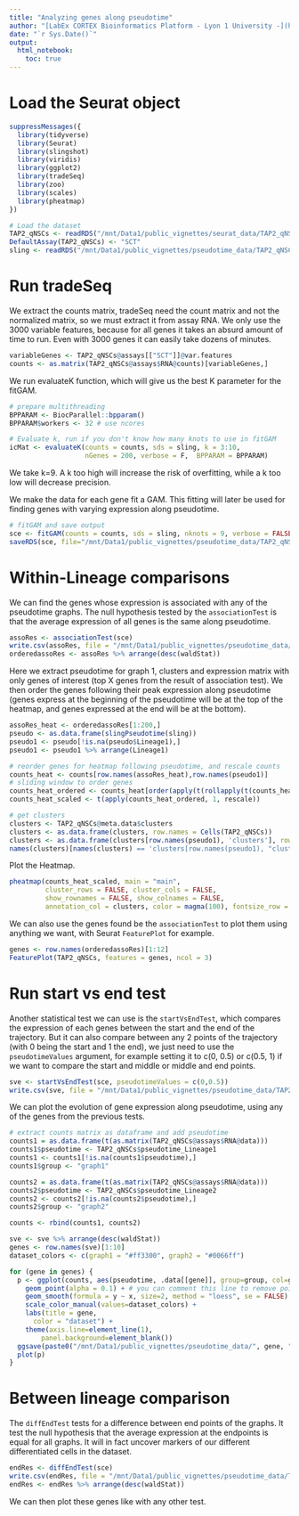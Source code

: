```yaml
---
title: "Analyzing genes along pseudotime"
author: "[LabEx CORTEX Bioinformatics Platform - Lyon 1 University -](https://labex-cortex.universite-lyon.fr/) <br>Vignette produced by Emeric Texeraud"
date: "`r Sys.Date()`"
output: 
  html_notebook:
    toc: true
---
```


# Load the Seurat object
```r
suppressMessages({
  library(tidyverse)
  library(Seurat)
  library(slingshot)
  library(viridis)
  library(ggplot2)
  library(tradeSeq)
  library(zoo)
  library(scales)
  library(pheatmap)
})

# Load the dataset
TAP2_qNSCs <- readRDS("/mnt/Data1/public_vignettes/seurat_data/TAP2_qNSCs.rds")
DefaultAssay(TAP2_qNSCs) <- "SCT"
sling <- readRDS("/mnt/Data1/public_vignettes/pseudotime_data/TAP2_qNSCs_slingdataset.rds")
```

# Run tradeSeq
We extract the counts matrix, tradeSeq need the count matrix and not the normalized matrix, so we must extract it from assay RNA. We only use the 3000 variable features, because for all genes it takes an absurd amount of time to run. Even with 3000 genes it can easily take dozens of minutes.
```r
variableGenes <- TAP2_qNSCs@assays[["SCT"]]@var.features
counts <- as.matrix(TAP2_qNSCs@assays$RNA@counts)[variableGenes,]
```

We run evaluateK function, which will give us the best K parameter for the fitGAM.
```r
# prepare multithreading
BPPARAM <- BiocParallel::bpparam()
BPPARAM$workers <- 32 # use ncores

# Evaluate k, run if you don't know how many knots to use in fitGAM
icMat <- evaluateK(counts = counts, sds = sling, k = 3:10,
                   nGenes = 200, verbose = F,  BPPARAM = BPPARAM)
```
We take k=9. A k too high will increase the risk of overfitting, while a k too low will decrease precision.

We make the data for each gene fit a GAM. This fitting will later be used for finding genes with varying expression along pseudotime.
```r
# fitGAM and save output
sce <- fitGAM(counts = counts, sds = sling, nknots = 9, verbose = FALSE, parallel=TRUE, BPPARAM = BPPARAM)
saveRDS(sce, file="/mnt/Data1/public_vignettes/pseudotime_data/TAP2_qNSCs_fitGAM.rds")
```

# Within-Lineage comparisons
We can find the genes whose expression is associated with any of the pseudotime graphs. The null hypothesis tested by the `associationTest` is that the average expression of all genes is the same along pseudotime.
```r
assoRes <- associationTest(sce)
write.csv(assoRes, file = "/mnt/Data1/public_vignettes/pseudotime_data/TAP2_qNSCs_association.csv")
orderedassoRes <- assoRes %>% arrange(desc(waldStat))
```

Here we extract pseudotime for graph 1, clusters and expression matrix with only genes of interest (top X genes from the result of association test). We then order the genes following their peak expression along pseudotime (genes express at the beginning of the pseudotime will be at the top of the heatmap, and genes expressed at the end will be at the bottom).
```r
assoRes_heat <- orderedassoRes[1:200,]
pseudo <- as.data.frame(slingPseudotime(sling))
pseudo1 <- pseudo[!is.na(pseudo$Lineage1),]
pseudo1 <- pseudo1 %>% arrange(Lineage1)

# reorder genes for heatmap following pseudotime, and rescale counts
counts_heat <- counts[row.names(assoRes_heat),row.names(pseudo1)]
# sliding window to order genes
counts_heat_ordered <- counts_heat[order(apply(t(rollapply(t(counts_heat), width=5, by=1, FUN=mean)), 1, which.max)), ]
counts_heat_scaled <- t(apply(counts_heat_ordered, 1, rescale))

# get clusters
clusters <- TAP2_qNSCs@meta.data$clusters
clusters <- as.data.frame(clusters, row.names = Cells(TAP2_qNSCs))
clusters <- as.data.frame(clusters[row.names(pseudo1), 'clusters'], row.names=row.names(pseudo1))
names(clusters)[names(clusters) == 'clusters[row.names(pseudo1), "clusters"]'] <- 'clusters'
```

Plot the Heatmap.
```r
pheatmap(counts_heat_scaled, main = "main", 
         cluster_rows = FALSE, cluster_cols = FALSE, 
         show_rownames = FALSE, show_colnames = FALSE,
         annotation_col = clusters, color = magma(100), fontsize_row = 8)
```

We can also use the genes found be the `associationTest` to plot them using anything we want, with Seurat `FeaturePlot` for example.
```r
genes <- row.names(orderedassoRes)[1:12]
FeaturePlot(TAP2_qNSCs, features = genes, ncol = 3)
```

# Run start vs end test
Another statistical test we can use is the `startVsEndTest`, which compares the expression of each genes between the start and the end of the trajectory. But it can also compare between any 2 points of the trajectory (with 0 being the start and 1 the end), we just need to use the `pseudotimeValues` argument, for example setting it to c(0, 0.5) or c(0.5, 1) if we want to compare the start and middle or middle and end points.
```r
sve <- startVsEndTest(sce, pseudotimeValues = c(0,0.5))
write.csv(sve, file = "/mnt/Data1/public_vignettes/pseudotime_data/TAP2_qNSCs_startVsEnd.csv")
```

We can plot the evolution of gene expression along pseudotime, using any of the genes from the previous tests.
```r
# extract counts matrix as dataframe and add pseudotime
counts1 = as.data.frame(t(as.matrix(TAP2_qNSCs@assays$RNA@data)))
counts1$pseudotime <- TAP2_qNSCs$pseudotime_Lineage1
counts1 <- counts1[!is.na(counts1$pseudotime),]
counts1$group <- "graph1"

counts2 = as.data.frame(t(as.matrix(TAP2_qNSCs@assays$RNA@data)))
counts2$pseudotime <- TAP2_qNSCs$pseudotime_Lineage2
counts2 <- counts2[!is.na(counts2$pseudotime),]
counts2$group <- "graph2"

counts <- rbind(counts1, counts2)

sve <- sve %>% arrange(desc(waldStat))
genes <- row.names(sve)[1:10]
dataset_colors <- c(graph1 = "#ff3300", graph2 = "#0066ff")

for (gene in genes) {
  p <- ggplot(counts, aes(pseudotime, .data[[gene]], group=group, col=group)) + 
    geom_point(alpha = 0.1) + # you can comment this line to remove points
    geom_smooth(formula = y ~ x, size=2, method = "loess", se = FALSE) + 
    scale_color_manual(values=dataset_colors) + 
    labs(title = gene,
      color = "dataset") + 
    theme(axis.line=element_line(1),
        panel.background=element_blank())
  ggsave(paste0("/mnt/Data1/public_vignettes/pseudotime_data/", gene, "_expression_along_pseudotime.png"), p, device = "png", width = 2000, height = 1500, units = "px", dpi = 300) # save the plot for each gene
  plot(p)
}
```

# Between lineage comparison

The `diffEndTest` tests for a difference between end points of the graphs. It test the null hypothesis that the average expression at the endpoints is equal for all graphs. It will in fact uncover markers of our different differentiated cells in the dataset.
```r
endRes <- diffEndTest(sce)
write.csv(endRes, file = "/mnt/Data1/public_vignettes/pseudotime_data/TAP2_qNSCs_diffEnd.csv")
endRes <- endRes %>% arrange(desc(waldStat))
```

We can then plot these genes like with any other test.








